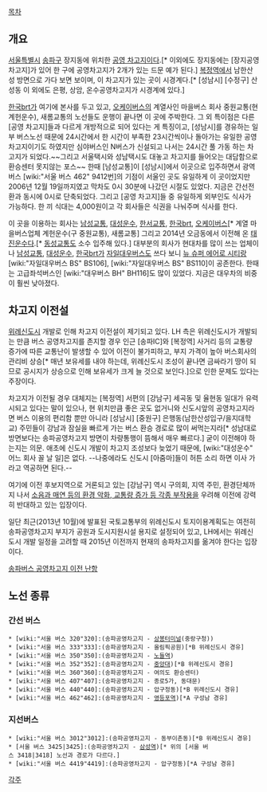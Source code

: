 [[목차]]
== 개요 ==
[[서울특별시]] [[송파구]] 장지동에 위치한 [[공영 차고지]]이다.[* 이외에도 장지동에는 [장지공영차고지]가 있어 한 구에 공영차고지가 2개가 있는 드문 예가 된다.] [[복정역]]에서 남한산성 방면으로 가다 보면 보이며, 이 차고지가 있는 곳이 시경계다.[* [성남시] [수정구] 산성동 이 외에도 은평, 상암, 온수공영차고지가 시경계에 있다.]

[[한국brt]]가 여기에 본사를 두고 있고, [[오케이버스]]의 계열사인 마을버스 회사 중원교통(현 계헌운수), 새롬교통의 노선들도 운행이 끝나면 이 곳에 주박한다. 그 외 특이점은 다른 [공영 차고지]들과 다르게 개방적으로 되어 있다는 게 특징이고, [성남시]를 경유하는 일부 버스노선 때문에 24시간에서 한 시간이 부족한 23시간씩이나 돌아가는 유일한 공영 차고지이기도 하였지만 심야버스인 N버스가 신설되고 나서는 24시간 풀 가동 하는 차고지가 되었다.~~그리고 서울택시와 성남택시도 대놓고 차고지를 들어오는 대담함으로 환승센터 못지않는 포스~~ 한때 [남성교통]이 [성남시]에서 이곳으로 입주하면서 광역버스 [wiki:"서울 버스 462" 9412번]의 기점이 서울인 곳도 유일하게 이 곳이었지만 2006년 12월 19일까지였고 막차도 0시 30분에 나갔던 시절도 있었다. 지금은 간선전환과 동시에 0시로 단축되었다.
그리고 [공영 차고지]들 중 유일하게 외부인도 식사가 가능하다. 한 끼 식대는 4,000원이고 각 회사들은 식권을 나눠주며 식사를 한다.

이 곳을 이용하는 회사는 [[남성교통]], [[대성운수]], [[한서교통]], [[한국brt]], [[오케이버스]][* 계열 마을버스업체 계헌운수(구 중원교통), 새롬교통] 그리고 2014년 오금동에서 이전해 온 [[태진운수]]다.[* [[동성교통]]도 소수 입주해 있다.] 대부분의 회사가 현대차를 많이 쓰는 업체이나 [[남성교통]], [[대성운수]], [[한국brt]]가 [[자일대우버스]]도 쓰다 보니 [[뉴 슈퍼 에어로 시티]]랑 [wiki:"자일대우버스 BS" BS106], [wiki:"자일대우버스 BS" BS110]이 공존한다. 한때는 고급좌석버스인 [wiki:"대우버스 BH" BH116]도 많이 있었다. 지금은 대우차의 비중이 훨씬 낮아졌다.
== 차고지 이전설 ==
[[위례신도시]] 개발로 인해 차고지 이전설이 제기되고 있다. LH 측은 위례신도시가 개발되는 만큼 버스 공영차고지를 존지할 경우 인근 [송파IC]와 [복정역] 사거리 등의 교통량 증가에 따른 교통난이 발생할 수 있어 이전이 불가피하고, 부지 가격이 높아 버스회사의 관리비 상승[* 매년 보유세를 내야 하는데, 위례신도시 조성이 끝나면 금싸라기 땅이 되므로 공시지가 상승으로 인해 보유세가 크게 늘 것으로 보인다.]으로 인한 문제도 있다는 주장이다.

차고지가 이전될 경우 대체지는 [복정역] 서편의 [강남구] 세곡동 및 율현동 일대가 유력시되고 있다는 말이 있으나, 현 위치만큼 좋은 곳도 없거니와 신도시앞의 공영차고지라면 버스 이용의 편리함 뿐만 아니라 [성남시] [중원구] 은행동(남한산성입구/을지대학교) 주민들이 강남과 잠실을 빠르게 가는 버스 환승 경로로 많이 써먹는지라[* 성남대로 방면보다는 송파공영차고지 방면이 차량통행이 뜸해서 매우 빠르다.] 굳이 이전해야 하는지는 의문. 애초에 신도시 개발이 차고지 조성보다 늦었기 때문에, [wiki:"대성운수" 어느 회사 꼴 날 일]은 없다. --나중에라도 신도시 [아줌마]들이 허튼 소리 하면 이사 가라고 역공하면 된다.--

여기에 이전 후보지역으로 거론되고 있는 [강남구] 역시 구의회, 지역 주민, 환경단체까지 나서 [[님비현상|소음과 매연 등의 환경 악화, 교통량 증가 등 각종 부작용]]을 우려해 이전에 강력히 반대하고 있는 입장이다. 

일단 최근(2013년 10월)에 발표된 국토교통부의 위례신도시 토지이용계획도는 여전히 송파공영차고지 부지가 공원과 도시지원시설 용지로 설정되어 있고, LH에서는 위례신도시 개발 일정을 고려할 때 2015년 이전까지 현재의 송파차고지를 옮겨야 한다는 입장이다.

[http://www.fnnews.com/view?ra=Sent1201m_View&corp=fnnews&arcid=201206250100204250012472&cDateYear=2012&cDateMonth=06&cDateDay=26 송파버스 공영차고지 이전 난항]
== 노선 종류 ==
=== 간선 버스 ===
 * [wiki:"서울 버스 320"320]:(송파공영차고지 - [[상봉터미널]](중랑구청))
 * [wiki:"서울 버스 333"333]:(송파공영차고지 - 올림픽공원)[*B 위례신도시 경유]
 * [wiki:"서울 버스 350"350]:(송파공영차고지 - [[노들역]])
 * [wiki:"서울 버스 352"352]:(송파공영차고지 - [[중앙대학교|중앙대]])[*B 위례신도시 경유]
 * [wiki:"서울 버스 360"360]:(송파공영차고지 - 여의도 환승센터)
 * [wiki:"서울 버스 407"407]:(송파공영차고지 - 종로5가, 동대문)
 * [wiki:"서울 버스 440"440]:(송파공영차고지 - 압구정동)[*B 위례신도시 경유]
 * [wiki:"서울 버스 462"462]:(송파공영차고지 - [[영등포역]])[*A 구성남 경유]
=== 지선버스 ===
 * [wiki:"서울 버스 3012"3012]:(송파공영차고지 - 동부이촌동)[*B 위례신도시 경유]
 * [서울 버스 3425|3425]:(송파공영차고지 - [[삼성역(서울)|삼성역]])[* 위의 [서울 버스 3418|3418] 노선과 경로가 다르다.]
 * [wiki:"서울 버스 4419"4419]:(송파공영차고지 - 압구정동)[*A 구성남 경유]

[[각주]]
